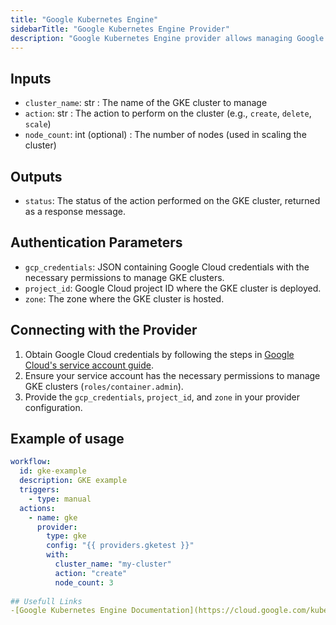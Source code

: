```yaml
---
title: "Google Kubernetes Engine"
sidebarTitle: "Google Kubernetes Engine Provider"
description: "Google Kubernetes Engine provider allows managing Google Kubernetes Engine clusters and related resources."
---
```


## Inputs

- `cluster_name`: str : The name of the GKE cluster to manage
- `action`: str : The action to perform on the cluster (e.g., `create`, `delete`, `scale`)
- `node_count`: int (optional) : The number of nodes (used in scaling the cluster)

## Outputs

- `status`: The status of the action performed on the GKE cluster, returned as a response message.

## Authentication Parameters

- `gcp_credentials`: JSON containing Google Cloud credentials with the necessary permissions to manage GKE clusters.
- `project_id`: Google Cloud project ID where the GKE cluster is deployed.
- `zone`: The zone where the GKE cluster is hosted.

## Connecting with the Provider

1. Obtain Google Cloud credentials by following the steps in [Google Cloud's service account guide](https://cloud.google.com/iam/docs/creating-managing-service-account-keys).
2. Ensure your service account has the necessary permissions to manage GKE clusters (`roles/container.admin`).
3. Provide the `gcp_credentials`, `project_id`, and `zone` in your provider configuration.

## Example of usage

```yaml
workflow:
  id: gke-example
  description: GKE example
  triggers:
    - type: manual
  actions:
    - name: gke
      provider:
        type: gke
        config: "{{ providers.gketest }}"
        with:
          cluster_name: "my-cluster"
          action: "create"
          node_count: 3
 
## Usefull Links
-[Google Kubernetes Engine Documentation](https://cloud.google.com/kubernetes-engine/docs)